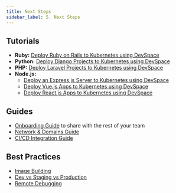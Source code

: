```yaml
---
title: Next Steps
sidebar_label: 5. Next Steps
---
```


## Tutorials
- **Ruby:** [Deploy Ruby on Rails to Kubernetes using DevSpace](https://devspace.cloud/blog/2019/10/21/deploy-ruby-on-rails-to-kubernetes)
- **Python:** [Deploy Django Projects to Kubernetes using DevSpace](https://devspace.cloud/blog/2019/10/18/deploy-django-to-kubernetes)
- **PHP:** [Deploy Laravel Projects to Kubernetes using DevSpace](https://devspace.cloud/blog/2019/10/16/deploy-laravel-to-kubernetes)
- **Node.js:**
  - [Deploy an Express.js Server to Kubernetes using DevSpace](https://devspace.cloud/blog/2019/10/15/deploy-express.js-server-to-kubernetes)
  - [Deploy Vue.js Apps to Kubernetes using DevSpace](https://devspace.cloud/blog/2019/09/30/deploy-vue-js-to-kubernetes)
  - [Deploy React.js Apps to Kubernetes using DevSpace](https://devspace.cloud/blog/2019/03/07/deploy-react-js-to-kubernetes)

## Guides
- [Onboarding Guide](../guides/basics.mdx) to share with the rest of your team
- [Network & Domains Guide](../guides/networking-domains.mdx)
- [CI/CD Integration Guide](../guides/ci-cd-integration.mdx)

## Best Practices
- [Image Building](../best-practices/image-building.mdx)
- [Dev vs Staging vs Production](../best-practices/dev-staging-production.mdx)
- [Remote Debugging](../best-practices/remote-debugging.mdx)
